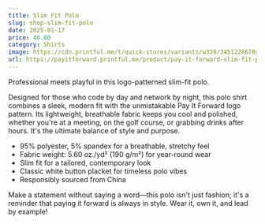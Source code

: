 ```yaml
---
title: Slim Fit Polo
slug: shop-slim-fit-polo
date: 2025-01-17
price: 40.00
category: Shirts
image: https://cdn.printful.me/t/quick-stores/variants/w339/3451228678abad97a1c2__825
url: https://payitforward.printful.me/product/pay-it-forward-slim-fit-polo
---
```


Professional meets playful in this logo-patterned slim-fit polo.

Designed for those who code by day and network by night, this polo shirt combines a sleek, modern fit with the unmistakable Pay It Forward logo pattern. Its lightweight, breathable fabric keeps you cool and polished, whether you're at a meeting, on the golf course, or grabbing drinks after hours. It's the ultimate balance of style and purpose.

- 95% polyester, 5% spandex for a breathable, stretchy feel
- Fabric weight: 5.60 oz./yd² (190 g/m²) for year-round wear
- Slim fit for a tailored, contemporary look
- Classic white button placket for timeless polo vibes
- Responsibly sourced from China

Make a statement without saying a word—this polo isn't just fashion; it's a reminder that paying it forward is always in style. Wear it, own it, and lead by example!